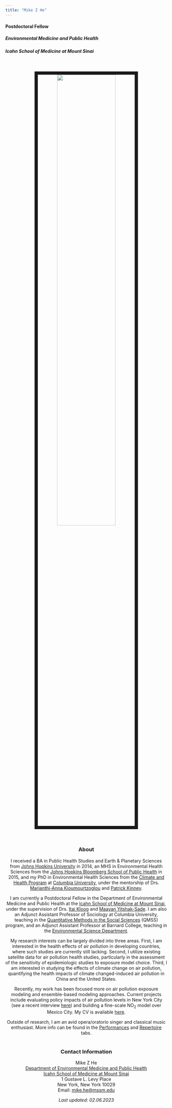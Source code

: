 ```yaml
---
title: "Mike Z He"
---
```


#### Postdoctoral Fellow

##### Environmental Medicine and Public Health

##### Icahn School of Medicine at Mount Sinai

<br>

<div style="text-align: center;">

<img src="images/Mike_He.jpg" style="width:60%; border:10px solid;"/>

</p>

<br>

### About

I received a BA in Public Health Studies and Earth & Planetary Sciences from [Johns Hopkins University](https://www.jhu.edu/) in 2014, an MHS in Environmental Health Sciences from the [Johns Hopkins Bloomberg School of Public Health](https://ehe.jhu.edu/) in 2015, and my PhD in Environmental Health Sciences from the [Climate and Health Program](https://www.mailman.columbia.edu/research/climate-and-health-program) at [Columbia University](https://www.columbia.edu/), under the mentorship of Drs. [Marianthi-Anna Kioumourtzoglou](https://www.mailman.columbia.edu/people/our-faculty/mk3961) and [Patrick Kinney](https://www.bu.edu/sph/profile/patrick-kinney/).<br>

I am currently a Postdoctoral Fellow in the Department of Environmental Medicine and Public Health at the [Icahn School of Medicine at Mount Sinai](https://icahn.mssm.edu/), under the supervision of Drs. [Itai Kloog](https://profiles.mountsinai.org/itai-kloog2) and [Maayan Yitshak-Sade](https://profiles.mountsinai.org/maayan-yitshak-sade). I am also an Adjunct Assistant Professor of Sociology at Columbia University, teaching in the [Quantitative Methods in the Social Sciences](https://www.qmss.columbia.edu/) (QMSS) program, and an Adjunct Assistant Professor at Barnard College, teaching in the [Environmental Science Department](https://envsci.barnard.edu/).<br>

My research interests can be largely divided into three areas. First, I am interested in the health effects of air pollution in developing countries, where such studies are currently still lacking. Second, I utilize existing satellite data for air pollution health studies, particularly in the assessment of the sensitivity of epidemiologic studies to exposure model choice. Third, I am interested in studying the effects of climate change on air pollution, quantifying the health impacts of climate changed-induced air pollution in China and the United States.<br>

Recently, my work has been focused more on air pollution exposure modeling and ensemble-based modeling approaches. Current projects include evaluating policy impacts of air pollution levels in New York City (see a recent interview [here](https://therivernewsroom.com/climate-health-human-health-air-quality-new-york/)) and building a fine-scale NO~2~ model over Mexico City. My CV is available [here](cv_he.pdf).<br>

Outside of research, I am an avid opera/oratorio singer and classical music enthusiast. More info can be found in the [Performances](https://mikezhe.com/performances.html) and [Repertoire](https://mikezhe.com/repertoire.html) tabs. <br><br>

### Contact Information

Mike Z He <br> [Department of Environmental Medicine and Public Health](https://icahn.mssm.edu/about/departments/environmental-public-health)<br> [Icahn School of Medicine at Mount Sinai](https://icahn.mssm.edu/)<br> 1 Gustave L. Levy Place<br> New York, New York 10029<br> Email: [mike.he\@mssm.edu](mailto:%3Cmike.he@mssm.edu%3E)<br>

*Last updated: 02.06.2023*
